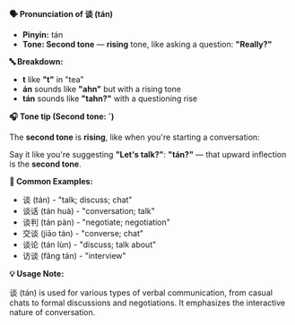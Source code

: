 **🗣️ Pronunciation of 谈 (tán)**

- **Pinyin:** tán
- **Tone: Second tone** — **rising** tone, like asking a question: **"Really?"**

**🔤 Breakdown:**

- **t** like **"t"** in "tea"
- **án** sounds like **"ahn"** but with a rising tone
- **tán** sounds like **"tahn?"** with a questioning rise

**🎧 Tone tip (Second tone: ˊ)**

The **second tone** is **rising**, like when you're starting a conversation:

Say it like you're suggesting **"Let's talk?"**: **"tán?"** — that upward inflection is the **second
tone**.

**📝 Common Examples:**

- 谈 (tán) - "talk; discuss; chat"
- 谈话 (tán huà) - "conversation; talk"
- 谈判 (tán pàn) - "negotiate; negotiation"
- 交谈 (jiāo tán) - "converse; chat"
- 谈论 (tán lùn) - "discuss; talk about"
- 访谈 (fǎng tán) - "interview"

**💡 Usage Note:**

谈 (tán) is used for various types of verbal communication, from casual chats to formal discussions
and negotiations. It emphasizes the interactive nature of conversation.
